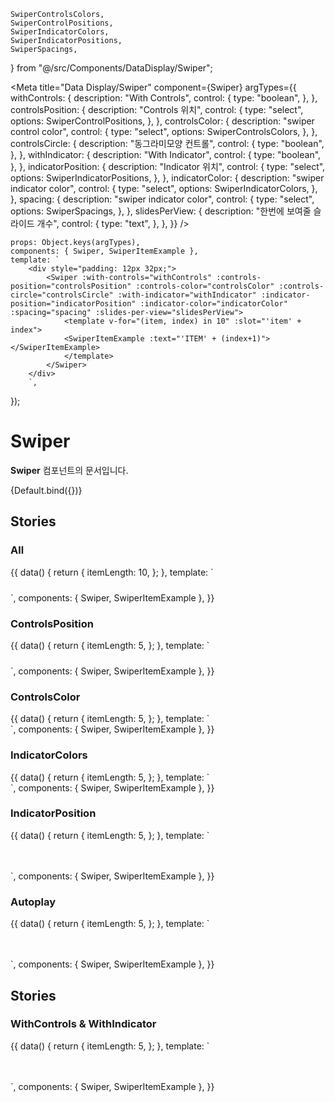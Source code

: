     SwiperControlsColors,
    SwiperControlPositions,
    SwiperIndicatorColors,
    SwiperIndicatorPositions,
    SwiperSpacings,
} from "@/src/Components/DataDisplay/Swiper";

<Meta
    title="Data Display/Swiper"
    component={Swiper}
    argTypes={{
        withControls: {
            description: "With Controls",
            control: {
                type: "boolean",
            },
        },
        controlsPosition: {
            description: "Controls 위치",
            control: {
                type: "select",
                options: SwiperControlPositions,
            },
        },
        controlsColor: {
            description: "swiper control color",
            control: {
                type: "select",
                options: SwiperControlsColors,
            },
        },
        controlsCircle: {
            description: "동그라미모양 컨트롤",
            control: {
                type: "boolean",
            },
        },
        withIndicator: {
            description: "With Indicator",
            control: {
                type: "boolean",
            },
        },
        indicatorPosition: {
            description: "Indicator 위치",
            control: {
                type: "select",
                options: SwiperIndicatorPositions,
            },
        },
        indicatorColor: {
            description: "swiper indicator color",
            control: {
                type: "select",
                options: SwiperIndicatorColors,
            },
        },
        spacing: {
            description: "swiper indicator color",
            control: {
                type: "select",
                options: SwiperSpacings,
            },
        },
        slidesPerView: {
            description: "한번에 보여줄 슬라이드 개수",
            control: {
                type: "text",
            },
        },
    }}
/>

    props: Object.keys(argTypes),
    components: { Swiper, SwiperItemExample },
    template: `
        <div style="padding: 12px 32px;">
            <Swiper :with-controls="withControls" :controls-position="controlsPosition" :controls-color="controlsColor" :controls-circle="controlsCircle" :with-indicator="withIndicator" :indicator-position="indicatorPosition" :indicator-color="indicatorColor" :spacing="spacing" :slides-per-view="slidesPerView">
                <template v-for="(item, index) in 10" :slot="'item' + index">
                <SwiperItemExample :text="'ITEM' + (index+1)"></SwiperItemExample>
                </template>
            </Swiper>
        </div>
        `,
});

# Swiper

**Swiper** 컴포넌트의 문서입니다.

<Story name="Default" height="100px">
    {Default.bind({})}
</Story>

<ArgsTable story="Default" />

## Stories

### All

<Canvas>
    <Story name="All" height="100px">
        {{
            data() {
                return {
                    itemLength: 10,
                };
            },
            template: `
                    <div style="padding: 12px 24px;">
                    <Swiper controls-color="light" controls-position="inside" with-controls style="margin-bottom: 100px;">
                        <template v-for="(item, index) in itemLength" :slot="'item' + index">
                            <SwiperItemExample :text="'ITEM' + (index+1)"></SwiperItemExample>
                        </template>
                    </Swiper>
                    <Swiper controls-color="dark" controls-position="inside" with-controls style="margin-bottom: 100px;">
                        <template v-for="(item, index) in itemLength" :slot="'item' + index">
                            <SwiperItemExample :text="'ITEM' + (index+1)"></SwiperItemExample>
                        </template>
                    </Swiper>
                    <Swiper controls-color="light" controls-position="inside" with-controls controls-circle style="margin-bottom: 100px;">
                        <template v-for="(item, index) in itemLength" :slot="'item' + index">
                            <SwiperItemExample :text="'ITEM' + (index+1)"></SwiperItemExample>
                        </template>
                    </Swiper>
                    <Swiper controls-color="dark" controls-position="inside" with-controls controls-circle style="margin-bottom: 100px;">
                        <template v-for="(item, index) in itemLength" :slot="'item' + index">
                            <SwiperItemExample :text="'ITEM' + (index+1)"></SwiperItemExample>
                        </template>
                    </Swiper>
                     <Swiper controls-color="light" controls-position="outside" with-controls controls-circle style="margin-bottom: 100px;">
                        <template v-for="(item, index) in itemLength" :slot="'item' + index">
                            <SwiperItemExample :text="'ITEM' + (index+1)"></SwiperItemExample>
                        </template>
                    </Swiper>
                    <Swiper controls-color="dark" controls-position="top" with-controls style="margin-bottom: 100px;">
                        <template v-for="(item, index) in itemLength" :slot="'item' + index">
                            <SwiperItemExample :text="'ITEM' + (index+1)"></SwiperItemExample>
                        </template>
                    </Swiper>
                   <Swiper controls-color="light" controls-position="top" controls-circle with-controls style="margin-bottom: 100px;">
                        <template v-for="(item, index) in itemLength" :slot="'item' + index">
                            <SwiperItemExample :text="'ITEM' + (index+1)"></SwiperItemExample>
                        </template>
                    </Swiper>
                    </div>`,
            components: { Swiper, SwiperItemExample },
        }}
    </Story>
</Canvas>

### ControlsPosition

<Canvas>
    <Story name="ControlsPosition" height="100px">
        {{
            data() {
                return {
                    itemLength: 5,
                };
            },
            template: `
                <div style="padding: 12px 32px">
                    <Swiper controls-color="dark" controls-position="inside" with-controls style="margin-bottom: 100px;">
                        <template v-for="(item, index) in itemLength" :slot="'item' + index">
                            <SwiperItemExample :text="'ITEM' + (index+1)"></SwiperItemExample>
                        </template>
                    </Swiper>
                   <Swiper controls-color="dark" controls-position="outside" with-controls style="margin-bottom: 100px;">
                        <template v-for="(item, index) in itemLength" :slot="'item' + index">
                            <SwiperItemExample :text="'ITEM' + (index+1)"></SwiperItemExample>
                        </template>
                    </Swiper>
                    <Swiper controls-color="dark" controls-position="top" with-controls>
                        <template v-for="(item, index) in itemLength" :slot="'item' + index">
                            <SwiperItemExample :text="'ITEM' + (index+1)"></SwiperItemExample>
                        </template>
                    </Swiper>
                </div>`,
            components: { Swiper, SwiperItemExample },
        }}
    </Story>
</Canvas>

### ControlsColor

<Canvas>
    <Story name="ControlsColor" height="100px">
        {{
            data() {
                return {
                    itemLength: 5,
                };
            },
            template: `
                <div>
                    <Swiper controls-color="light" with-controls style="margin-bottom: 100px;">
                        <template v-for="(item, index) in itemLength" :slot="'item' + index">
                            <SwiperItemExample :text="'ITEM' + (index+1)"></SwiperItemExample>
                        </template>
                    </Swiper>
                   <Swiper controls-color="dark" with-controls>
                        <template v-for="(item, index) in itemLength" :slot="'item' + index">
                            <SwiperItemExample :text="'ITEM' + (index+1)"></SwiperItemExample>
                        </template>
                    </Swiper>
                </div>`,
            components: { Swiper, SwiperItemExample },
        }}
    </Story>
</Canvas>

### IndicatorColors

<Canvas>
    <Story name="IndicatorColors" height="100px">
        {{
            data() {
                return {
                    itemLength: 5,
                };
            },
            template: `
                <div>
                    <Swiper indicator-color="light" with-indicator style="margin-bottom: 100px;">
                        <template v-for="(item, index) in itemLength" :slot="'item' + index">
                            <SwiperItemExample :text="'ITEM' + (index+1)"></SwiperItemExample>
                        </template>
                    </Swiper>
                   <Swiper indicator-color="dark" with-indicator>
                        <template v-for="(item, index) in itemLength" :slot="'item' + index">
                            <SwiperItemExample :text="'ITEM' + (index+1)"></SwiperItemExample>
                        </template>
                    </Swiper>
                </div>`,
            components: { Swiper, SwiperItemExample },
        }}
    </Story>
</Canvas>

### IndicatorPosition

<Canvas>
    <Story name="IndicatorPosition">
        {{
            data() {
                return {
                    itemLength: 5,
                };
            },
            template: `
                <div style="padding: 24px 32px;">
                    <Swiper indicator-color="dark" indicator-position="inside" with-indicator style="margin-bottom: 100px;">
                        <template v-for="(item, index) in itemLength" :slot="'item' + index">
                            <SwiperItemExample :text="'ITEM' + (index+1)"></SwiperItemExample>
                        </template>
                    </Swiper>
                   <Swiper indicator-color="dark" indicator-position="outside" with-indicator>
                       <template v-for="(item, index) in itemLength" :slot="'item' + index">
                           <SwiperItemExample :text="'ITEM' + (index+1)"></SwiperItemExample>
                       </template>
                   </Swiper>
                </div>`,
            components: { Swiper, SwiperItemExample },
        }}
    </Story>
</Canvas>

### Autoplay

<Canvas>
    <Story name="Autoplay">
        {{
            data() {
                return {
                    itemLength: 5,
                };
            },
            template: `
                <div style="padding: 24px 32px;">
                    <Swiper controls-color="light" controls-position="inside" with-controls indicator-color="light" indicator-position="inside" with-indicator autoplay style="margin-bottom: 100px;">
                        <template v-for="(item, index) in itemLength" :slot="'item' + index">
                           <SwiperItemExample :text="'ITEM' + (index+1)"></SwiperItemExample>
                        </template>
                    </Swiper>
                   <Swiper controls-color="dark" controls-position="outside" with-controls indicator-color="dark" indicator-position="outside" with-indicator autoplay>
                       <template v-for="(item, index) in itemLength" :slot="'item' + index">
                          <SwiperItemExample :text="'ITEM' + (index+1)"></SwiperItemExample>
                       </template>
                   </Swiper>
                </div>`,
            components: { Swiper, SwiperItemExample },
        }}
    </Story>
</Canvas>

## Stories

### WithControls & WithIndicator

<Canvas>
    <Story name="WithControls & WithIndicator">
        {{
            data() {
                return {
                    itemLength: 5,
                };
            },
            template: `
                <div style="padding: 24px 32px;">
                    <Swiper controls-color="light" controls-position="inside" with-controls indicator-color="light" indicator-position="inside" with-indicator style="margin-bottom: 100px;">
                        <template v-for="(item, index) in itemLength" :slot="'item' + index">
                           <SwiperItemExample :text="'ITEM' + (index+1)"></SwiperItemExample>
                        </template>
                    </Swiper>
                   <Swiper controls-color="dark" controls-position="outside" with-controls indicator-color="dark" indicator-position="outside" with-indicator >
                       <template v-for="(item, index) in itemLength" :slot="'item' + index">
                          <SwiperItemExample :text="'ITEM' + (index+1)"></SwiperItemExample>
                       </template>
                   </Swiper>
                </div>`,
            components: { Swiper, SwiperItemExample },
        }}
    </Story>
</Canvas>
